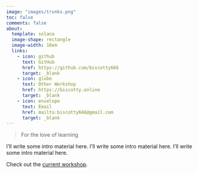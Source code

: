 ```yaml
---
image: "images/trunks.png"
toc: false
comments: false
about:
  template: solana
  image-shape: rectangle
  image-width: 10em
  links: 
    - icon: github
      text: GitHub
      href: https://github.com/biscotty666
      target: _blank
    - icon: globe
      text: Other Workshop
      href: https://biscotty.online
      target: _blank
    - icon: envelope
      text: Email
      href: mailto:biscotty666@gmail.com
      target: _blank
---
```


> For the love of learning

I'll write some intro material here. I'll write some intro material here. I'll write some intro material here.

Check out the [current workshop](https://biscotty.online).
